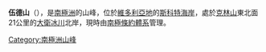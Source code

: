 {{Coord|74|49|S|158|24|E||display=title}}

'''伍德山'''（{{lang-en|Mount Wood}}），是[[南極洲|南極洲]]的山峰，位於[[維多利亞地|維多利亞地]]的[[斯科特海岸|斯科特海岸]]，處於[[克林山|克林山]]東北面21公里的[[大衛冰川|大衛冰川]]北岸，現時由[[南極條約體系|南極條約體系]]管理。

{{DEFAULTSORT:Mount Wood}}
[[Category:南極洲山峰|Category:南極洲山峰]]


{{ScottCoast-geo-stub}}